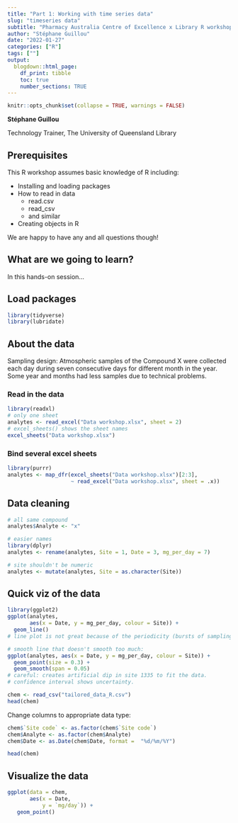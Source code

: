 ```yaml
---
title: "Part 1: Working with time series data"
slug: "timeseries data"
subtitle: "Pharmacy Australia Centre of Excellence x Library R workshop"
author: "Stéphane Guillou"
date: "2022-01-27"
categories: ["R"]
tags: [""]
output:
  blogdown::html_page:
    df_print: tibble
    toc: true
    number_sections: TRUE
---
```


```r
knitr::opts_chunk$set(collapse = TRUE, warnings = FALSE)
```


**Stéphane Guillou**

Technology Trainer, The University of Queensland Library


## Prerequisites 

This R workshop assumes basic knowledge of R including:

* Installing and loading packages
* How to read in data
    + read.csv
    + read_csv
    + and similar
* Creating objects in R

We are happy to have any and all questions though!

## What are we going to learn?

In this hands-on session...

## Load packages

```r
library(tidyverse)
library(lubridate)
```

## About the data

Sampling design: Atmospheric samples of the Compound X were collected each day during seven consecutive days for different month in the year. Some year and months had less samples due to technical problems.


### Read in the data

```r
library(readxl)
# only one sheet
analytes <- read_excel("Data workshop.xlsx", sheet = 2)
# excel_sheets() shows the sheet names
excel_sheets("Data workshop.xlsx")
```

### Bind several excel sheets

```r
library(purrr)
analytes <- map_dfr(excel_sheets("Data workshop.xlsx")[2:3],
                    ~ read_excel("Data workshop.xlsx", sheet = .x))
```

## Data cleaning

```r
# all same compound
analytes$Analyte <- "x"

# easier names
library(dplyr)
analytes <- rename(analytes, Site = 1, Date = 3, mg_per_day = 7)

# site shouldn't be numeric
analytes <- mutate(analytes, Site = as.character(Site))
```

## Quick viz of the data

```r
library(ggplot2)
ggplot(analytes, 
       aes(x = Date, y = mg_per_day, colour = Site)) +
  geom_line()
# line plot is not great because of the periodicity (bursts of sampling)

# smooth line that doesn't smooth too much:
ggplot(analytes, aes(x = Date, y = mg_per_day, colour = Site)) +
  geom_point(size = 0.3) +
  geom_smooth(span = 0.05)
# careful: creates artificial dip in site 1335 to fit the data.
# confidence interval shows uncertainty.
```

```r
chem <- read_csv("tailored_data_R.csv") 
head(chem)
```

Change columns to appropriate data type:

```r
chem$`Site code` <- as.factor(chem$`Site code`)
chem$Analyte <- as.factor(chem$Analyte)
chem$Date <- as.Date(chem$Date, format =  "%d/%m/%Y")

head(chem)
```

## Visualize the data

```r
ggplot(data = chem,
       aes(x = Date,
           y = `mg/day`)) +
   geom_point()
```



